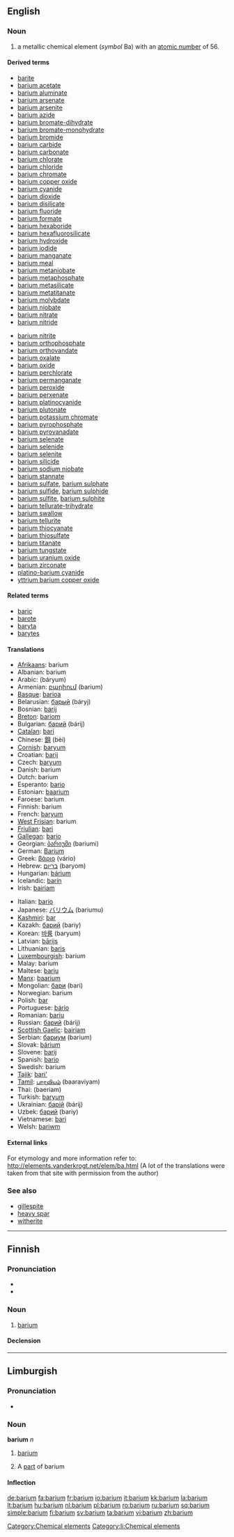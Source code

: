 {{also|Barium}}
==English==
{{elements|Ba|caesium|Cs|lanthanum|La}}

===Noun===
{{en-noun|-}}
{{wikipedia}}

# a metallic chemical element (''symbol'' Ba) with an [[atomic number]] of 56.

====Derived terms====
{{top2}}
* [[barite]]
* [[barium acetate]]
* [[barium aluminate]]
* [[barium arsenate]]
* [[barium arsenite]]
* [[barium azide]]
* [[barium bromate-dihydrate]]
* [[barium bromate-monohydrate]]
* [[barium bromide]]
* [[barium carbide]]
* [[barium carbonate]]
* [[barium chlorate]]
* [[barium chloride]]
* [[barium chromate]]
* [[barium copper oxide]]
* [[barium cyanide]]
* [[barium dioxide]]
* [[barium disilicate]]
* [[barium fluoride]]
* [[barium formate]]
* [[barium hexaboride]]
* [[barium hexafluorosilicate]]
* [[barium hydroxide]]
* [[barium iodide]]
* [[barium manganate]]
* [[barium meal]]
* [[barium metaniobate]]
* [[barium metaphosphate]]
* [[barium metasilicate]]
* [[barium metatitanate]]
* [[barium molybdate]]
* [[barium niobate]]
* [[barium nitrate]]
* [[barium nitride]]
{{mid2}}
* [[barium nitrite]]
* [[barium orthophosphate]]
* [[barium orthovandate]]
* [[barium oxalate]]
* [[barium oxide]]
* [[barium perchlorate]]
* [[barium permanganate]]
* [[barium peroxide]]
* [[barium perxenate]]
* [[barium platinocyanide]]
* [[barium plutonate]]
* [[barium potassium chromate]]
* [[barium pyrophosphate]]
* [[barium pyrovanadate]]
* [[barium selenate]]
* [[barium selenide]]
* [[barium selenite]]
* [[barium silicide]]
* [[barium sodium niobate]]
* [[barium stannate]]
* [[barium sulfate]], [[barium sulphate]]
* [[barium sulfide]], [[barium sulphide]]
* [[barium sulfite]], [[barium sulphite]]
* [[barium tellurate-trihydrate]]
* [[barium swallow]]
* [[barium tellurite]]
* [[barium thiocyanate]]
* [[barium thiosulfate]]
* [[barium titanate]]
* [[barium tungstate]]
* [[barium uranium oxide]]
* [[barium zirconate]]
* [[platino-barium cyanide]]
* [[yttrium barium copper oxide]]
{{bottom}}

====Related terms====
* [[baric]]
* [[barote]]
* [[baryta]]
* [[barytes]]

====Translations====
{{top}}
* [[Afrikaans]]: barium
* Albanian: barium
* Arabic: {{Arab|[[باريوم]]}} (báryum) {{m}}
* Armenian: [[բարիում]] (barium)
* [[Basque]]: [[barioa]]
* Belarusian: [[барый]] (báryj) {{m}}
* Bosnian: [[barij]]
* [[Breton]]: [[bariom]]
* Bulgarian: [[барий]] (bárij) {{m}}
* [[Catalan]]: [[bari]]
* Chinese: [[鋇]] (bèi)
* [[Cornish]]: [[baryum]]
* Croatian: [[barij]]
* Czech: [[baryum]] {{n}}
* Danish: barium
* Dutch: barium {{n}}
* Esperanto: [[bario]]
* Estonian: [[baarium]]
* Faroese: barium
* Finnish: barium
* French: [[baryum]] {{m}}
* [[West Frisian]]: barium
* [[Friulian]]: [[bari]]
* [[Gallegan]]: [[bario]]
* Georgian: [[ბარიუმი]] (bariumi)
* German: [[Barium]] {{n}}
* Greek: [[βάριο]] (vário) {{n}}
* Hebrew: [[בריום]] (baryom)
* Hungarian: [[bárium]]
* Icelandic: [[barín]]
* Irish: [[bairiam]]
{{mid}}
* Italian: [[bario]] {{m}}
* Japanese: [[バリウム]] (bariumu)
* [[Kashmiri]]: [[bar]]
* Kazakh: [[барий]] (bariy)
* Korean: [[바륨]] (baryum)
* Latvian: [[bārijs]]
* Lithuanian: [[baris]]
* [[Luxembourgish]]: barium
* Malay: barium
* Maltese: [[barju]]
* [[Manx]]: [[baarium]]
* Mongolian: [[бари]] (bari)
* Norwegian: barium
* Polish: [[bar]] {{m}}
* Portuguese: [[bário]]
* Romanian: [[bariu]] {{n}}
* Russian: [[барий]] (bárij) {{m}}
* [[Scottish Gaelic]]: [[bairiam]]
* Serbian: [[бариум]] (barium) {{m}}
* Slovak: [[bárium]]
* Slovene: [[barij]]
* Spanish: [[bario]] {{m}}
* Swedish: barium
* [[Tajik]]: [[bari']]
* [[Tamil]]: [[பாரவியம்]] (baaraviyam)
* Thai: {{Thai|[[แบเรียม]]}} (baeriam)
* Turkish: [[baryum]]
* Ukrainian: [[барiй]] (bárij) {{m}}
* Uzbek: [[барий]] (bariy)
* Vietnamese: [[bari]]
* Welsh: [[bariwm]]
{{bottom}}

====External links====
For etymology and more information refer to:
http://elements.vanderkrogt.net/elem/ba.html
(A lot of the translations were taken from that site with permission from the author)

===See also===
* [[gillespite]]
* [[heavy spar]]
* [[witherite]]

[[Category:Chemical elements]]

----

==Finnish==
{{Finnish index|b}}

===Pronunciation===
* {{IPA|[ˈbɑrium]|lang=fi}}
* {{hyphenation|ba|ri|um}}

===Noun===
{{wikipedia|lang=fi}}
{{infl|fi|noun}}

# {{chemical element|lang=fi}} [[#English|barium]]

====Declension====
{{fi-decl-tuoli|barium|np=1}}

----

==Limburgish==

===Pronunciation===
* {{IPA|[ˈbaː˨ʁjɔ˧m]|lang=li}}

===Noun===
'''barium''' ''n''

# {{uncountable|lang=li}} [[barium#English|barium]]
# A [[part]] of barium

====Inflection====
{{li-noun-um|bari}}

[[Category:li:Chemical elements]]

[[de:barium]]
[[fa:barium]]
[[fr:barium]]
[[io:barium]]
[[it:barium]]
[[kk:barium]]
[[la:barium]]
[[lt:barium]]
[[hu:barium]]
[[nl:barium]]
[[pl:barium]]
[[ro:barium]]
[[ru:barium]]
[[sq:barium]]
[[simple:barium]]
[[fi:barium]]
[[sv:barium]]
[[ta:barium]]
[[vi:barium]]
[[zh:barium]]